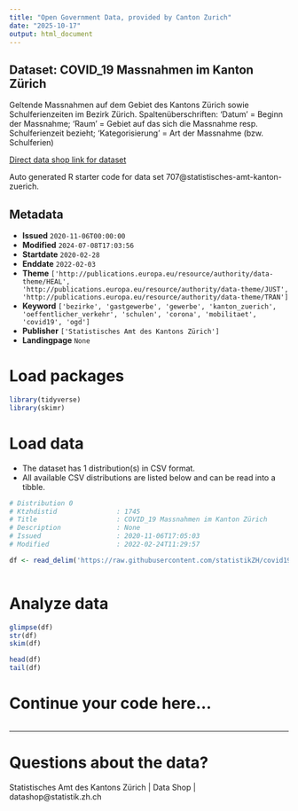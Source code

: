 ```yaml
---
title: "Open Government Data, provided by Canton Zurich"
date: "2025-10-17"
output: html_document
---
```


## Dataset: COVID_19 Massnahmen im Kanton Zürich

Geltende Massnahmen auf dem Gebiet des Kantons Zürich sowie Schulferienzeiten im Bezirk Zürich. Spaltenüberschriften: 'Datum' = Beginn der Massnahme; 'Raum' = Gebiet auf das sich die Massnahme resp. Schulferienzeit bezieht; 'Kategorisierung' = Art der Massnahme (bzw. Schulferien)

[Direct data shop link for dataset](https://www.zh.ch/de/politik-staat/statistik-daten/datenkatalog.html#/datasets/707@statistisches-amt-kanton-zuerich)

Auto generated R starter code for data set 707@statistisches-amt-kanton-zuerich.

## Metadata

- **Issued** `2020-11-06T00:00:00`
- **Modified** `2024-07-08T17:03:56`
- **Startdate** `2020-02-28`
- **Enddate** `2022-02-03`
- **Theme** `['http://publications.europa.eu/resource/authority/data-theme/HEAL', 'http://publications.europa.eu/resource/authority/data-theme/JUST', 'http://publications.europa.eu/resource/authority/data-theme/TRAN']`
- **Keyword** `['bezirke', 'gastgewerbe', 'gewerbe', 'kanton_zuerich', 'oeffentlicher_verkehr', 'schulen', 'corona', 'mobilitaet', 'covid19', 'ogd']`
- **Publisher** `['Statistisches Amt des Kantons Zürich']`
- **Landingpage** `None`


# Load packages

```r

library(tidyverse)
library(skimr)

```

# Load data

-   The dataset has 1 distribution(s) in CSV format.
-   All available CSV distributions are listed below and can be read into a tibble.

```r

# Distribution 0
# Ktzhdistid               : 1745
# Title                    : COVID_19 Massnahmen im Kanton Zürich
# Description              : None
# Issued                   : 2020-11-06T17:05:03
# Modified                 : 2022-02-24T11:29:57

df <- read_delim('https://raw.githubusercontent.com/statistikZH/covid19zeitmarker/master/covid19zeitmarker.csv')



```

# Analyze data

```r

glimpse(df)
str(df)
skim(df)

head(df)
tail(df)

```

# Continue your code here...

```r

```

------------------------------------------------------------------------

# Questions about the data?

Statistisches Amt des Kantons Zürich | Data Shop | datashop@statistik.zh.ch
